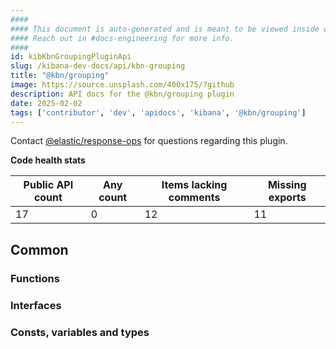 ```yaml
---
####
#### This document is auto-generated and is meant to be viewed inside our experimental, new docs system.
#### Reach out in #docs-engineering for more info.
####
id: kibKbnGroupingPluginApi
slug: /kibana-dev-docs/api/kbn-grouping
title: "@kbn/grouping"
image: https://source.unsplash.com/400x175/?github
description: API docs for the @kbn/grouping plugin
date: 2025-02-02
tags: ['contributor', 'dev', 'apidocs', 'kibana', '@kbn/grouping']
---
```




Contact [@elastic/response-ops](https://github.com/orgs/elastic/teams/response-ops) for questions regarding this plugin.

**Code health stats**

| Public API count  | Any count | Items lacking comments | Missing exports |
|-------------------|-----------|------------------------|-----------------|
| 17 | 0 | 12 | 11 |

## Common

### Functions
<DocDefinitionList data={kbnGroupingObj.common.functions}/>

### Interfaces
<DocDefinitionList data={kbnGroupingObj.common.interfaces}/>

### Consts, variables and types
<DocDefinitionList data={kbnGroupingObj.common.misc}/>

